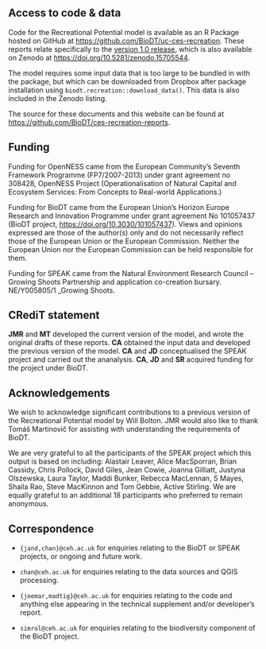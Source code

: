 ## Access to code & data {.appendix}

Code for the Recreational Potential model is available as an R Package hosted on GitHub at [https://github.com/BioDT/uc-ces-recreation](https://github.com/BioDT/uc-ces-recreation). These reports relate specifically to the [version 1.0 release](https://github.com/BioDT/uc-ces-recreation/releases/tag/v1.0), which is also available on Zenodo at [https://doi.org/10.5281/zenodo.15705544](https://doi.org/10.5281/zenodo.15705544).

The model requires some input data that is too large to be bundled in with the package, but which can be downloaded from Dropbox after package installation using `biodt.recreation::download_data()`. This data is also included in the Zenodo listing.

The source for these documents and this website can be found at [https://github.com/BioDT/ces-recreation-reports](https://github.com/BioDT/ces-recreation-reports).


## Funding {.appendix}

Funding for OpenNESS came from the European Community's Seventh Framework Programme (FP7/2007-2013) under grant agreement no 308428, OpenNESS Project (Operationalisation of Natural Capital and Ecosystem Services: From Concepts to Real-world Applications.)

Funding for BioDT came from the European Union's Horizon Europe Research and Innovation Programme under grant agreement No 101057437 (BioDT project, [https://doi.org/10.3030/101057437](https://doi.org/10.3030/101057437)). Views and opinions expressed are those of the author(s) only and do not necessarily reflect those of the European Union or the European Commission. Neither the European Union nor the European Commission can be held responsible for them.

Funding for SPEAK came from the Natural Environment Research Council – Growing Shoots Partnership and application co-creation bursary. NE/Y005805/1 _Growing Shoots.

## CRediT statement {.appendix}

**JMR** and **MT** developed the current version of the model, and wrote the original drafts of these reports. **CA** obtained the input data and developed the previous version of the model. **CA** and **JD** conceptualised the SPEAK project and carried out the ananalysis. **CA**, **JD** and **SR** acquired funding for the project under BioDT.

## Acknowledgements {.appendix}

We wish to acknowledge significant contributions to a previous version of the Recreational Potential model by Will Bolton. JMR would also like to thank Tomáš Martinovič for assisting with understanding the requirements of BioDT.

We are very grateful to all the participants of the SPEAK project which this output is based on including: Alastair Leaver, Alice MacSporran, Brian Cassidy, Chris Pollock, David Giles, Jean Cowie, Joanna Gilliatt, Justyna Olszewska, Laura Taylor, Maddi Bunker, Rebecca MacLennan, S Mayes, Shaila Rao, Steve MacKinnon and Tom Gebbie, Active Stirling. We are equally grateful to an additional 18 participants who preferred to remain anonymous.

## Correspondence {.appendix}

- `{jand,chan}@ceh.ac.uk` for enquiries relating to the BioDT or SPEAK projects, or ongoing and future work.

- `chan@ceh.ac.uk` for enquiries relating to the data sources and QGIS processing.

- `{joemar,madtig}@ceh.ac.uk` for enquiries relating to the code and anything else appearing in the technical supplement and/or developer's report.

- `simrol@ceh.ac.uk` for enquiries relating to the biodiversity component of the BioDT project.
